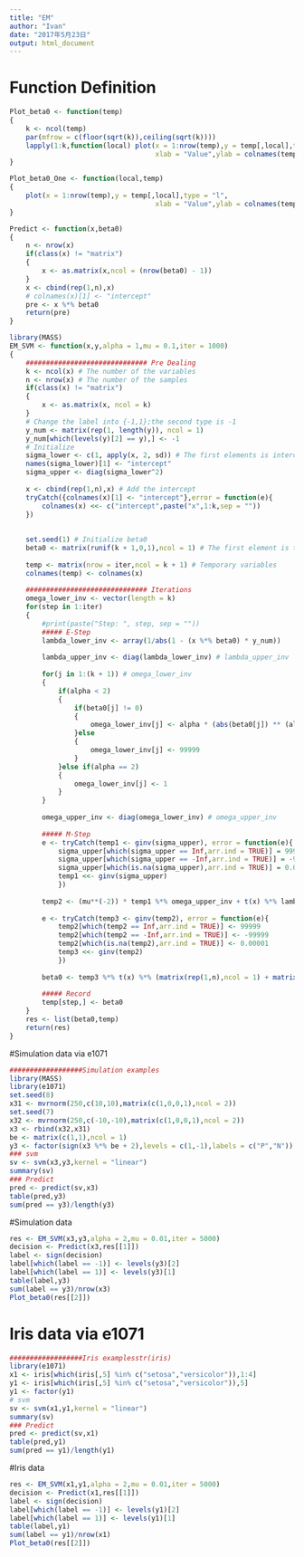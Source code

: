 ```yaml
---
title: "EM"
author: "Ivan"
date: "2017年5月23日"
output: html_document
---
```


# Function Definition
```r
Plot_beta0 <- function(temp)
{
    k <- ncol(temp)
    par(mfrow = c(floor(sqrt(k)),ceiling(sqrt(k))))
    lapply(1:k,function(local) plot(x = 1:nrow(temp),y = temp[,local],type = "l",
                                    xlab = "Value",ylab = colnames(temp)[local]))
}

Plot_beta0_One <- function(local,temp)
{
    plot(x = 1:nrow(temp),y = temp[,local],type = "l",
                                    xlab = "Value",ylab = colnames(temp)[local])
}

Predict <- function(x,beta0)
{
    n <- nrow(x)
    if(class(x) != "matrix")
    {
        x <- as.matrix(x,ncol = (nrow(beta0) - 1))
    }
    x <- cbind(rep(1,n),x)
    # colnames(x)[1] <- "intercept"
    pre <- x %*% beta0
    return(pre)
}

library(MASS)
EM_SVM <- function(x,y,alpha = 1,mu = 0.1,iter = 1000)
{
    ############################## Pre Dealing
    k <- ncol(x) # The number of the variables                               
    n <- nrow(x) # The number of the samples  
    if(class(x) != "matrix")
    {
        x <- as.matrix(x, ncol = k)
    }
    # Change the label into {-1,1};the second type is -1
    y_num <- matrix(rep(1, length(y)), ncol = 1)
    y_num[which(levels(y)[2] == y),] <- -1
    # Initialize
    sigma_lower <- c(1, apply(x, 2, sd)) # The first elements is interception
    names(sigma_lower)[1] <- "intercept"
    sigma_upper <- diag(sigma_lower^2)
    
    x <- cbind(rep(1,n),x) # Add the intercept
    tryCatch({colnames(x)[1] <- "intercept"},error = function(e){
        colnames(x) <<- c("intercept",paste("x",1:k,sep = ""))
    })
    
    
    set.seed(1) # Initialize beta0 
    beta0 <- matrix(runif(k + 1,0,1),ncol = 1) # The first element is the intercept
    
    temp <- matrix(nrow = iter,ncol = k + 1) # Temporary variables
    colnames(temp) <- colnames(x)
    
    ############################## Iterations
    omega_lower_inv <- vector(length = k)
    for(step in 1:iter)
    {
        #print(paste("Step: ", step, sep = ""))
        ##### E-Step
        lambda_lower_inv <- array(1/abs(1 - (x %*% beta0) * y_num))
    
        lambda_upper_inv <- diag(lambda_lower_inv) # lambda_upper_inv
        
        for(j in 1:(k + 1)) # omega_lower_inv
        {
            if(alpha < 2)
            {
                if(beta0[j] != 0)
                {
                    omega_lower_inv[j] <- alpha * (abs(beta0[j]) ** (alpha - 2)) * ((mu * sigma_lower[j]) ** (2 - alpha))
                }else
                {
                    omega_lower_inv[j] <- 99999
                }
            }else if(alpha == 2)
            {
                omega_lower_inv[j] <- 1
            }
        }
        
        omega_upper_inv <- diag(omega_lower_inv) # omega_upper_inv
        
        ##### M-Step
        e <- tryCatch(temp1 <- ginv(sigma_upper), error = function(e){
            sigma_upper[which(sigma_upper == Inf,arr.ind = TRUE)] = 99999
            sigma_upper[which(sigma_upper == -Inf,arr.ind = TRUE)] = -99999
            sigma_upper[which(is.na(sigma_upper),arr.ind = TRUE)] = 0.00001
            temp1 <<- ginv(sigma_upper)
            })
        
        temp2 <- (mu**(-2)) * temp1 %*% omega_upper_inv + t(x) %*% lambda_upper_inv %*% x
        
        e <- tryCatch(temp3 <- ginv(temp2), error = function(e){
            temp2[which(temp2 == Inf,arr.ind = TRUE)] <- 99999
            temp2[which(temp2 == -Inf,arr.ind = TRUE)] <- -99999
            temp2[which(is.na(temp2),arr.ind = TRUE)] <- 0.00001
            temp3 <<- ginv(temp2)
            })
        
        beta0 <- temp3 %*% t(x) %*% (matrix(rep(1,n),ncol = 1) + matrix(lambda_lower_inv,ncol = 1)) 
        
        ##### Record
        temp[step,] <- beta0
    }
    res <- list(beta0,temp)
    return(res)
}
```

#Simulation data via e1071
```r
##################Simulation examples
library(MASS)
library(e1071)
set.seed(8)
x31 <- mvrnorm(250,c(10,10),matrix(c(1,0,0,1),ncol = 2))
set.seed(7)
x32 <- mvrnorm(250,c(-10,-10),matrix(c(1,0,0,1),ncol = 2))
x3 <- rbind(x32,x31)
be <- matrix(c(1,1),ncol = 1)
y3 <- factor(sign(x3 %*% be + 2),levels = c(1,-1),labels = c("P","N"))
### svm
sv <- svm(x3,y3,kernel = "linear")
summary(sv)
### Predict
pred <- predict(sv,x3)
table(pred,y3)
sum(pred == y3)/length(y3)
```


#Simulation data
```r
res <- EM_SVM(x3,y3,alpha = 2,mu = 0.01,iter = 5000)
decision <- Predict(x3,res[[1]])
label <- sign(decision)
label[which(label == -1)] <- levels(y3)[2]
label[which(label == 1)] <- levels(y3)[1]
table(label,y3)
sum(label == y3)/nrow(x3)
Plot_beta0(res[[2]])
```

# Iris data via e1071
```r
##################Iris examplesstr(iris)
library(e1071)
x1 <- iris[which(iris[,5] %in% c("setosa","versicolor")),1:4]
y1 <- iris[which(iris[,5] %in% c("setosa","versicolor")),5]
y1 <- factor(y1) 
# svm
sv <- svm(x1,y1,kernel = "linear")
summary(sv)
### Predict
pred <- predict(sv,x1)
table(pred,y1)
sum(pred == y1)/length(y1)

```
#Iris data
```r
res <- EM_SVM(x1,y1,alpha = 2,mu = 0.01,iter = 5000)
decision <- Predict(x1,res[[1]])
label <- sign(decision)
label[which(label == -1)] <- levels(y1)[2]
label[which(label == 1)] <- levels(y1)[1]
table(label,y1)
sum(label == y1)/nrow(x1)
Plot_beta0(res[[2]])
```


